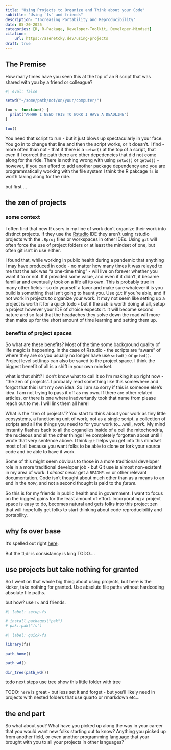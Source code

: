 ```yaml
---
title: "Using Projects to Organize and Think about your Code"
subtitle: "Using `fs` and friends"
description: "Increasing Portability and Reproducibility"
date: 05-20-2025
categories: [R, R-Package, Developer-Toolkit, Developer-Mindset] 
citation: 
    url: https://asenetcky.dev/using-projects
draft: true 
---
```


## The Premise

How many times have you seen this at the top of an R script
that was shared with you by a friend or colleague?

```r
#| eval: false

setwd("~/some/path/not/on/your/computer/")

foo <- function() {
  print("AHHHH I NEED THIS TO WORK I HAVE A DEADLINE")
}

foo()

```

You need that script to run - but it just blows up spectacularly
in your face. You go in to change that line and then the script
works, or it doesn't. I find - more often than not - that
if there is a `setwd()` at the top of a script, that even
if I correct the path there are other depedencies that did
not come along for the ride.  There is nothing wrong
with using `setwd()` or `getwd()` - however, if you can
afford to add another package dependency and you are
programmatically working with the file system I think
the R pakcage `fs` is worth taking along for the ride.


but first ...

## the zen of projects

### some context

I often find that new R users in my line of work don't organize their
work into distinct projects.  If they use the [Rstudio]() IDE
they aren't using rstudio projects with the `.Rproj` files or
workspaces in other IDEs. Using `git` will often force the
use of project folders or at least the mindset of one, but
often git isn't in use either.

I found that, while working in public health during a pandemic
that anything I may have produced in code - no matter how many times
it was relayed to me that the ask was "a one-time thing" - will
live on forever whether you want it to or not. If it provided 
some value, and even if it didn't, it became familiar and 
eventually took on a life all its own.
This is probably true in many other fields - so do yourself a favor
and make sure whatever it is you build is something that
isn't going to haunt you. Use `git` if you're able, and 
if not work in projects to organize your work. It may
not seem like setting up a project is worth it for
a quick todo - but if the ask is worth doing at all,
setup a project however your IDE of choice expects it.
It will become second nature and so fast that the
headaches they solve down the road will more than
make up for the short amount of time learning 
and setting them up.

### benefits of project spaces

So what are these benefits?  Most of the time
some background quality of life magic is happening.
In the case of Rstudio - the scripts are "aware" of
where they are so you usually no longer have use `setwd()` or
`getwd()`.  Project level settings can also be saved to
the project space. I think the biggest benefit of all
is a shift in your own mindset.

what is that shift? I don't know what to call it
so I'm making it up right now - "the zen of projects".
I probably read something like this somewhere and forgot
that this isn't my own idea. So I am so sorry if this is
someone else's idea. I am not trying to pass it off as my own.
If there are other related articles, or there is one 
where inadvertantly took that name from please reach out to me.
I will link them all here!

What is the "zen of projects"? You start to think about your
work as tiny little ecosystems, a functioning unit of work, not as a single script.
a collection of scripts and all the things you need to for your work to....well, *work*.
My mind instantly flashes back to all the organelles inside of a cell 
the mitochondria, the nucleous and all the other things I've completely
forgotten about until I wrote that very sentence above. I think `git` 
helps you get into this mindset most of all because you want folks
to be able to clone or fork your source code and be able to have it work.

Some of this might seem obvious to those in a more traditional
developer role in a more traditional developer job - but Git use is almost 
non-existent in my area of work. I *almost never* get a `README.md` or other
relevant documentation.
Code isn't thought about much other than as a means to an end in the *now*, 
and not a second thought is paid to the *future*.

So this is for my friends in public health and in government. 
I want to focus on the biggest gains for the least amount of effort. Incorporating
a project space is easy to do, becomes natural and gets folks into
this project zen that will hopefully get folks to start thinking about code reproducibility
and portability.


## why fs over base

It's spelled out right [here](https://fs.r-lib.org/articles/function-comparisons.html).

But the tl;dr is consistancy is king TODO....

## use projects but take nothing for granted

So I went on that whole big thing about using projects, but here is the kicker,
take nothing for granted. Use absolute file paths without hardcoding absolute file paths.

but how? use `fs` and friends.

```r
#| label: setup-fs

# install.packages("pak")
# pak::pak("fs")
```

<!-- run in a container for final render & freeze -->

```r
#| label: quick-fs

library(fs)

path_home()

path_wd()

dir_tree(path_wd())
```


todo next steps
use tree
show this little folder with tree

TODO:
`here` is great - but less set it and forget - but you'll likely need in projects
with nested folders that use quarto or rmarkdown etc...

## the end part

So what about you? What have you picked up along the way
in your career that you would want new folks starting out
to know?  Anything you picked up from another field, or
even another programming language that your brought with
you to all your projects in other languages?